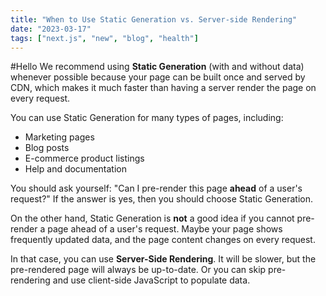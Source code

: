 ```yaml
---
title: "When to Use Static Generation vs. Server-side Rendering"
date: "2023-03-17"
tags: ["next.js", "new", "blog", "health"]
---
```


<CustomImage
  src="https://raw.githubusercontent.com/theboywholivedd/blogposts/main/images/image02.webp"
  alt="Next js is cool"
/>

#Hello
We recommend using **Static Generation** (with and without data) whenever possible
because your page can be built once and served by CDN, which makes it much faster
than having a server render the page on every request.

You can use Static Generation for many types of pages, including:

- Marketing pages
- Blog posts
- E-commerce product listings
- Help and documentation

You should ask yourself: "Can I pre-render this page **ahead** of a user's request?" If the answer is yes, then you should choose Static Generation.

On the other hand, Static Generation is **not** a good idea if you cannot pre-render a page ahead of a user's request. Maybe your page shows frequently updated data, and the page content changes on every request.

In that case, you can use **Server-Side Rendering**. It will be slower, but the pre-rendered page will always be up-to-date. Or you can skip pre-rendering and use client-side JavaScript to populate data.
